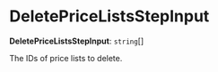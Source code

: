 
# DeletePriceListsStepInput

 **DeletePriceListsStepInput**: `string`[]

The IDs of price lists to delete.
